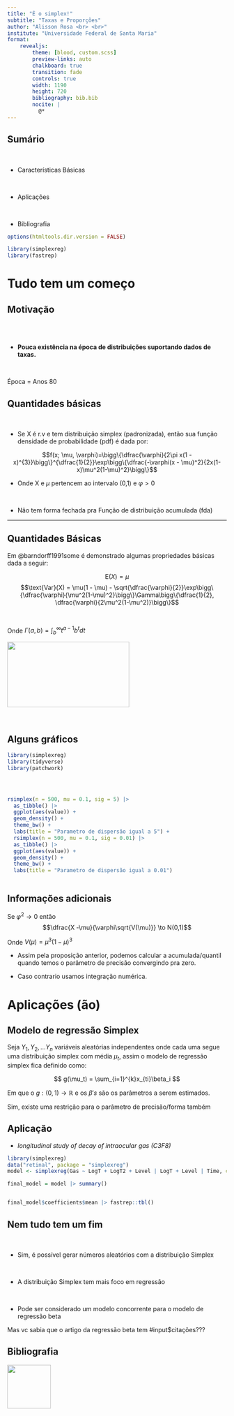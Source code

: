```yaml
---
title: "É o simplex!"
subtitle: "Taxas e Proporções"
author: "Alisson Rosa <br> <br>"
institute: "Universidade Federal de Santa Maria"
format: 
    revealjs:
        theme: [blood, custom.scss]
        preview-links: auto
        chalkboard: true
        transition: fade
        controls: true
        width: 1190
        height: 720
        bibliography: bib.bib
        nocite: |
          @*
---
```


## Sumário

::: {.incremental}

<br />

- Características Básicas

<br />

 

- Aplicações

<br />



- Bibliografia

:::


```r
options(htmltools.dir.version = FALSE)

library(simplexreg)
library(fastrep)

```


# Tudo tem um começo

## Motivação 


<br />
<br />

- **Pouca existência na época de distribuições suportando dados de taxas.**

<br />

 





::: footer
Época = Anos 80
:::


## Quantidades básicas


<br />



- Se X é r.v e tem distribuição simplex (padronizada), então sua função densidade de probabilidade (pdf) é dada por:

$$f(x; \mu, \varphi)=\bigg\{\dfrac{\varphi}{2\pi x(1 - x)^{3}}\bigg\}^{\dfrac{1}{2}}\exp\bigg\{\dfrac{-\varphi(x - \mu)^2}{2x(1-x)\mu^2(1-\mu)^2}\bigg\}$$

* Onde X e $\mu$ pertencem ao intervalo (0,1) e $\varphi > 0$


<br />

* Não tem forma fechada pra Função de distribuição acumulada (fda)



---

## Quantidades Básicas

Em @barndorff1991some é demonstrado algumas propriedades básicas dada a seguir:
<br />


$$\text{E}(X) = \mu$$ 
$$\text{Var}(X) = \mu(1 - \mu) - \sqrt{\dfrac{\varphi}{2}}\exp\bigg\{\dfrac{\varphi}{\mu^2(1-\mu)^2}\bigg\}\Gamma\bigg\{\dfrac{1}{2}, \dfrac{\varphi}{2\mu^2(1-\mu^2)}\bigg\}$$

<br />

Onde $\Gamma(a,b) = \int_{b}^{\infty}t^{a-1}b^tdt$


![](https://stickerly.pstatic.net/sticker_pack/gmCtSwxEQgkehtxGX6Ohhg/0E91E6/31/2519c2c6-833e-450a-be58-edd0e0e9187e.png){.absolute top=70 left=100 width="280" height="150"}


<br />


## Alguns gráficos {background-color="white"}




```r
library(simplexreg)
library(tidyverse)
library(patchwork)




rsimplex(n = 500, mu = 0.1, sig = 5) |> 
  as_tibble() |> 
  ggplot(aes(value)) + 
  geom_density() +
  theme_bw() +
  labs(title = "Parametro de dispersão igual a 5") +
  rsimplex(n = 500, mu = 0.1, sig = 0.01) |> 
  as_tibble() |> 
  ggplot(aes(value)) + 
  geom_density() +
  theme_bw() +
  labs(title = "Parametro de dispersão igual a 0.01")



```





## Informações adicionais

Se $\varphi^2 \to 0$ então
$$\dfrac{X -\mu}{\varphi\sqrt{V(\mu)}} \to N(0,1)$$


Onde $V(\mu) = \mu^3(1-\mu)^3$

* Assim pela proposição anterior, podemos calcular a acumulada/quantil quando temos o parâmetro de precisão convergindo pra zero.

* Caso contrario usamos integração numérica.


# Aplicações (ão)

## Modelo de regressão Simplex

Seja $Y_1, Y_2,... Y_n$ variáveis aleatórias independentes onde cada uma segue uma distribuição simplex com média $\mu_t$, assim o modelo de regressão simplex fica definido como:

$$
g(\mu_t) = \sum_{i=1}^{k}x_{ti}\beta_i
$$

Em que o $g: (0,1) \to 	\mathbb{R}$ e os $\beta's$ são os parâmetros a serem estimados.

::: footer
Sim, existe uma restrição para o parâmetro de precisão/forma também
:::

## Aplicação {background-color="white"}

* *longitudinal study of decay of intraocular gas (C3F8)*


```r
library(simplexreg)
data("retinal", package = "simplexreg")
model <- simplexreg(Gas ~ LogT + LogT2 + Level | LogT + Level | Time, corr = "AR1", id = ID, data = retinal)

final_model = model |> summary()


final_model$coefficients$mean |> fastrep::tbl()
```

## Nem tudo tem um fim
<br />

* Sim, é possível gerar números aleatórios com a distribuição Simplex

<br />

* A distribuição Simplex tem  mais foco em regressão

<br />

* Pode ser considerado um modelo concorrente para o modelo de regressão beta




::: footer
Mas vc sabia que o artigo da regressão beta tem #input$citações???
:::

## Bibliografia

![](https://media.tenor.com/OaFwdekCkuIAAAAC/evangelion-rei-plush.gif){.absolute top=370 left=100 width="100" height=290"}
